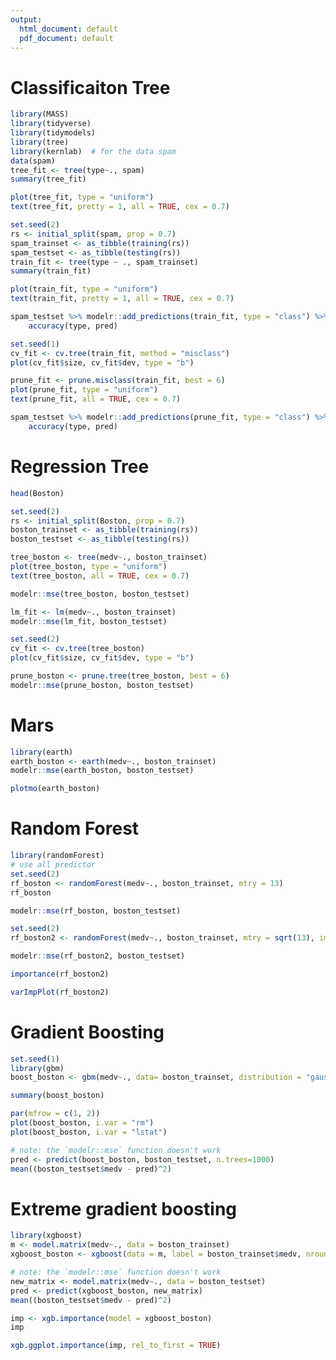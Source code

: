 ```yaml
---
output:
  html_document: default
  pdf_document: default
---
```

# Classificaiton Tree

```r
library(MASS)
library(tidyverse)
library(tidymodels)
library(tree)
library(kernlab)  # for the data spam
data(spam)
tree_fit <- tree(type~., spam)
summary(tree_fit)
```

```r
plot(tree_fit, type = "uniform")
text(tree_fit, pretty = 1, all = TRUE, cex = 0.7)
```

```r
set.seed(2)
rs <- initial_split(spam, prop = 0.7)
spam_trainset <- as_tibble(training(rs))
spam_testset <- as_tibble(testing(rs))
train_fit <- tree(type ~ ., spam_trainset)
summary(train_fit)
```

```r
plot(train_fit, type = "uniform")
text(train_fit, pretty = 1, all = TRUE, cex = 0.7)
```


```r
spam_testset %>% modelr::add_predictions(train_fit, type = "class") %>%
    accuracy(type, pred)
```


```r
set.seed(1)
cv_fit <- cv.tree(train_fit, method = "misclass")
plot(cv_fit$size, cv_fit$dev, type = "b")
```

```r
prune_fit <- prune.misclass(train_fit, best = 6)
plot(prune_fit, type = "uniform")
text(prune_fit, all = TRUE, cex = 0.7)
```

```r
spam_testset %>% modelr::add_predictions(prune_fit, type = "class") %>%
    accuracy(type, pred)
```

# Regression Tree

```r
head(Boston)
```

```r
set.seed(2)
rs <- initial_split(Boston, prop = 0.7)
boston_trainset <- as_tibble(training(rs))
boston_testset <- as_tibble(testing(rs))
```

```r
tree_boston <- tree(medv~., boston_trainset)
plot(tree_boston, type = "uniform")
text(tree_boston, all = TRUE, cex = 0.7)
```
```r
modelr::mse(tree_boston, boston_testset)
```

```r
lm_fit <- lm(medv~., boston_trainset)
modelr::mse(lm_fit, boston_testset)
```


```r
set.seed(2)
cv_fit <- cv.tree(tree_boston)
plot(cv_fit$size, cv_fit$dev, type = "b")
```


```r
prune_boston <- prune.tree(tree_boston, best = 6)
modelr::mse(prune_boston, boston_testset)
```


# Mars

```r
library(earth)
earth_boston <- earth(medv~., boston_trainset)
modelr::mse(earth_boston, boston_testset)
```

```r
plotmo(earth_boston)
```

# Random Forest

```r
library(randomForest)
# use all predictor
set.seed(2)
rf_boston <- randomForest(medv~., boston_trainset, mtry = 13)
rf_boston
```

```r
modelr::mse(rf_boston, boston_testset)
```


```r
set.seed(2)
rf_boston2 <- randomForest(medv~., boston_trainset, mtry = sqrt(13), importance = TRUE)
```

```r
modelr::mse(rf_boston2, boston_testset)
```

```r
importance(rf_boston2)
```

```r
varImpPlot(rf_boston2)
```


# Gradient Boosting

```r
set.seed(1)
library(gbm)
boost_boston <- gbm(medv~., data= boston_trainset, distribution = "gaussian", n.trees = 1000, shrinkage = 0.01)
```

```r
summary(boost_boston)
```

```r
par(mfrow = c(1, 2))
plot(boost_boston, i.var = "rm")
plot(boost_boston, i.var = "lstat")
```


```r
# note: the `modelr::mse` function doesn't work
pred <- predict(boost_boston, boston_testset, n.trees=1000)
mean((boston_testset$medv - pred)^2)
```


# Extreme gradient boosting

```r
library(xgboost)
m <- model.matrix(medv~., data = boston_trainset)
xgboost_boston <- xgboost(data = m, label = boston_trainset$medv, nrounds = 1000, verbose = 0, objective = "reg:linear")
```



```r
# note: the `modelr::mse` function doesn't work
new_matrix <- model.matrix(medv~., data = boston_testset)
pred <- predict(xgboost_boston, new_matrix)
mean((boston_testset$medv - pred)^2)
```


```r
imp <- xgb.importance(model = xgboost_boston)
imp
```

```r
xgb.ggplot.importance(imp, rel_to_first = TRUE)
```

